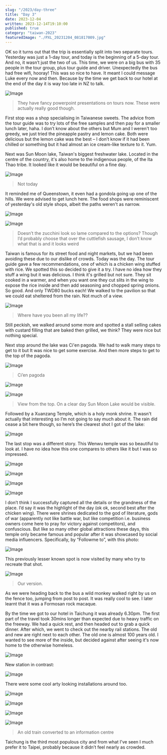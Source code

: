 ```yaml
---
slug: "/2023/day-three"
title: "Day 3"
date: 2023-12-04
written: 2023-12-14T19:10:00
published: true
category: "taiwan-2023"
featuredImage: "./PXL_20231204_081817009.jpg"
---
```


OK so it turns out that the trip is essentially split into two separate tours. Yesterday was just a 1-day tour, and today is the beginning of a 5-day tour. And no, it wasn’t just the two of us. This time, we were on a big bus with 35 people in the tour group, plus tour guide and driver. Unexpectedly the bus had free wifi, hooray! This was so nice to have. It meant I could message Luke every now and then. Because by the time we get back to our hotel at the end of the day it is way too late in NZ to talk.

![Image](PXL_20231204_010945901.jpg)

> They have fancy powerpoint presentations on tours now. These were actually really good though.

First stop was a shop specialising in Taiwanese sweets. The advice from the tour guide was to try lots of the free samples and then pay for a smaller lunch later, haha. I don’t know about the others but Mum and I weren't too greedy, we just tried the pineapple pastry and lemon cake. Both were delicious but the lemon cake was the best – I don’t know if it had been chilled or something but it had almost an ice cream-like texture to it. Yum.

Next was Sun Moon lake, Taiwan's biggest freshwater lake. Located in the centre of the country, it's also home to the indigenous people, of the Ita Thao tribe. It looked like it would be beautiful on a fine day.

![Image](PXL_20231204_050908935.jpg)

> Not today

It reminded me of Queenstown, it even had a gondola going up one of the hills. We were advised to get lunch here. The food shops were reminiscent of yesterday's old style shops, albeit the paths weren't as narrow.

![Image](PXL_20231204_052959483.jpg)

![Image](PXL_20231204_053016397.jpg)

> Doesn’t the zucchini look so lame compared to the options? Though I’d probably choose that over the cuttlefish sausage, I don’t know what that is and it looks weird

Taiwan is famous for its street food and night markets, but we had been avoiding these due to our dislike of crowds. Today was the day. The tour guide gave a few recommendations, one of which is a chicken wing stuffed with rice. We spotted this so decided to give it a try. I have no idea how they stuff a wing but it was delicious. I think it's grilled but not sure. They sit cooked in a warmer, and when you want one they cut slits in the wing to expose the rice inside and then add seasoning and chopped spring onions. So good. And only TWD80 bucks each! We walked to the pavilion so that we could eat sheltered from the rain. Not much of a view.

![Image](PXL_20231204_051217824.jpg)

> Where have you been all my life??

Still peckish, we walked around some more and spotted a stall selling cakes with custard filling that are baked then grilled, we think? They were nice but nothing special.

Next stop around the lake was Ci'en pagoda. We had to walk many steps to get to it but It was nice to get some exercise. And then more steps to get to the top of the pagoda.

![Image](PXL_20231204_063309856.jpg)

> Ci’en pagoda

![Image](PXL_20231204_064127718.jpg)

![Image](PXL_20231204_063640074.jpg)

> View from the top. On a clear day Sun Moon Lake would be visible.

Followed by a Xuanzang Temple, which is a holy monk shrine. It wasn't actually that interesting so I’m not going to say much about it. The rain did cease a bit here though, so here’s the clearest shot I got of the lake:

![Image](PXL_20231204_073158741.jpg)

The last stop was a different story. This Wenwu temple was so beautiful to look at. I have no idea how this one compares to others like it but I was so impressed.

![Image](PXL_20231204_081040060.jpg)

![Image](PXL_20231204_081140856.jpg)

![Image](PXL_20231204_081240106.jpg)

![Image](PXL_20231204_081359509.jpg)

I don’t think I successfully captured all the details or the grandness of the place. I’d say it was the highlight of the day (ok ok, second best after the chicken wing). There were shrines dedicated to the god of literature, gods of war (apparently not like battle war, but like competition i.e. business owners come here to pray for victory against competitors), and confuscious. But like so many other global attractions these days, this temple only became famous and popular after it was showcased by social media influencers. Specifically, by “Followme to”, with this photo:

![Image](Screenshot_20231209.jpg)

This previously lesser known spot is now visited by many who try to recreate that shot.

![Image](PXL_20231204_081817009.jpg)

> Our version.

As we were heading back to the bus a wild monkey walked right by us on the fence too, jumping from post to post. It was really cool to see. I later learnt that it was a Formosan rock macaque.

By the time we got to our hotel in Taichung it was already 6.30pm. The first part of the travel took 30mins longer than expected due to heavy traffic on the freeway. We had a quick rest, and then headed out to grab a quick dinner. After which, we went to check out the nearby rail stations. The old and new are right next to each other. The old one is almost 100 years old. I wanted to see more of the inside, but decided against after seeing it's now home to the otherwise homeless.

![Image](PXL_20231204_120103788.jpg)

New station in contrast:

![Image](PXL_20231204_115039277.jpg)

There were some cool arty looking installations around too.

![Image](PXL_20231204_115116867.jpg)

![Image](PXL_20231204_115457697.jpg)

![Image](PXL_20231204_115930145.jpg)

![Image](PXL_20231204_115359628.jpg)

> An old train converted to an information centre

Taichung is the third most populous city and from what I've seen I much prefer it to Taipei, probably because it didn’t feel nearly as crowded.
